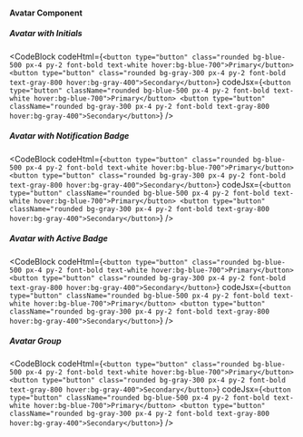 ---
---


#### Avatar Component

##### Avatar with Initials

<ResponsivePreview>
    <AvatarwithInitials />
</ResponsivePreview>

<CodeBlock
  codeHtml={`<button type="button" class="rounded bg-blue-500 px-4 py-2 font-bold text-white hover:bg-blue-700">Primary</button>
<button type="button" class="rounded bg-gray-300 px-4 py-2 font-bold text-gray-800 hover:bg-gray-400">Secondary</button>`}
  codeJsx={`<button type="button" className="rounded bg-blue-500 px-4 py-2 font-bold text-white hover:bg-blue-700">Primary</button>
<button type="button" className="rounded bg-gray-300 px-4 py-2 font-bold text-gray-800 hover:bg-gray-400">Secondary</button>`}
/>

##### Avatar with Notification Badge

<ResponsivePreview>
    <AvatarwithNotificationBadge />
</ResponsivePreview>

<CodeBlock
  codeHtml={`<button type="button" class="rounded bg-blue-500 px-4 py-2 font-bold text-white hover:bg-blue-700">Primary</button>
<button type="button" class="rounded bg-gray-300 px-4 py-2 font-bold text-gray-800 hover:bg-gray-400">Secondary</button>`}
  codeJsx={`<button type="button" className="rounded bg-blue-500 px-4 py-2 font-bold text-white hover:bg-blue-700">Primary</button>
<button type="button" className="rounded bg-gray-300 px-4 py-2 font-bold text-gray-800 hover:bg-gray-400">Secondary</button>`}
/>

##### Avatar with Active Badge

<ResponsivePreview>
    <AvatarwithActiveBadge />
</ResponsivePreview>

<CodeBlock
  codeHtml={`<button type="button" class="rounded bg-blue-500 px-4 py-2 font-bold text-white hover:bg-blue-700">Primary</button>
<button type="button" class="rounded bg-gray-300 px-4 py-2 font-bold text-gray-800 hover:bg-gray-400">Secondary</button>`}
  codeJsx={`<button type="button" className="rounded bg-blue-500 px-4 py-2 font-bold text-white hover:bg-blue-700">Primary</button>
<button type="button" className="rounded bg-gray-300 px-4 py-2 font-bold text-gray-800 hover:bg-gray-400">Secondary</button>`}
/>

##### Avatar Group

<ResponsivePreview>
    <AvatarGroup />
</ResponsivePreview>

<CodeBlock
  codeHtml={`<button type="button" class="rounded bg-blue-500 px-4 py-2 font-bold text-white hover:bg-blue-700">Primary</button>
<button type="button" class="rounded bg-gray-300 px-4 py-2 font-bold text-gray-800 hover:bg-gray-400">Secondary</button>`}
  codeJsx={`<button type="button" className="rounded bg-blue-500 px-4 py-2 font-bold text-white hover:bg-blue-700">Primary</button>
<button type="button" className="rounded bg-gray-300 px-4 py-2 font-bold text-gray-800 hover:bg-gray-400">Secondary</button>`}
/>
